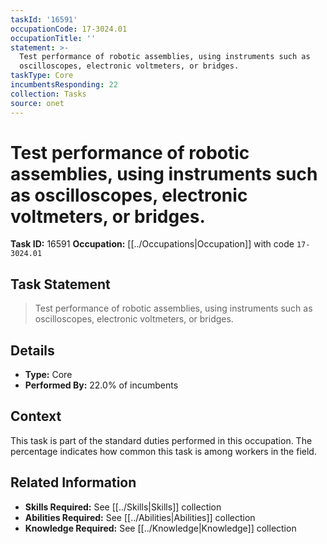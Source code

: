 ```yaml
---
taskId: '16591'
occupationCode: 17-3024.01
occupationTitle: ''
statement: >-
  Test performance of robotic assemblies, using instruments such as
  oscilloscopes, electronic voltmeters, or bridges.
taskType: Core
incumbentsResponding: 22
collection: Tasks
source: onet
---
```

# Test performance of robotic assemblies, using instruments such as oscilloscopes, electronic voltmeters, or bridges.

**Task ID:** 16591
**Occupation:** [[../Occupations|Occupation]] with code `17-3024.01`

## Task Statement

> Test performance of robotic assemblies, using instruments such as oscilloscopes, electronic voltmeters, or bridges.

## Details

- **Type:** Core
- **Performed By:** 22.0% of incumbents

## Context

This task is part of the standard duties performed in this occupation. The percentage indicates how common this task is among workers in the field.

## Related Information

- **Skills Required:** See [[../Skills|Skills]] collection
- **Abilities Required:** See [[../Abilities|Abilities]] collection
- **Knowledge Required:** See [[../Knowledge|Knowledge]] collection
